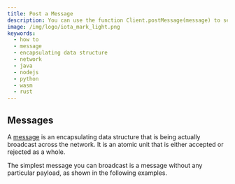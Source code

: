 ```yaml
---
title: Post a Message
description: You can use the function Client.postMessage(message) to send a message instance over a network.
image: /img/logo/iota_mark_light.png
keywords:
  - how to
  - message
  - encapsulating data structure
  - network
  - java
  - nodejs
  - python
  - wasm
  - rust
---
```



## Messages

A [message](../explanations/messages_payloads_and_transactions.md#messages) is an encapsulating data structure that is being actually broadcast across the network. It is an atomic unit that is either accepted or rejected as a whole.

The simplest message you can broadcast is a message without any particular payload, as shown in the following examples.

<Tabs groupId="language">
  <TabItem value="java" label="Java">
    <JavaSimpleMessage />
  </TabItem>
  <TabItem value="node" label="Node.js">
    <NodejsSimpleMessage />
  </TabItem>
  <TabItem value="python" label="Python">
    <PythonSimpleMessage />
  </TabItem>
  <TabItem value="rust" label="Rust">
    <RustSimpleMessage />
  </TabItem>
  <TabItem value="wasm" label="Wasm">
    <WasmSimpleMessage />
  </TabItem>
</Tabs>
